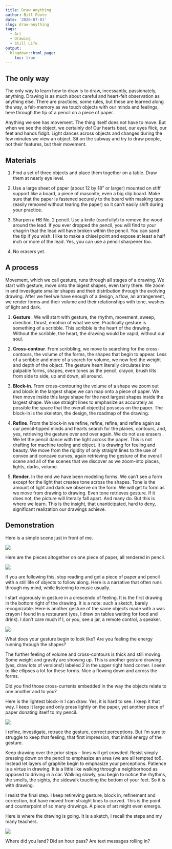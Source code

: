 ---
title: Draw Anything
author: Bill Foote
date: '2020-07-01'
slug: draw-anything
tags:
  - Art
  - Drawing
  - Still Life
output:
  blogdown::html_page:
    toc: true
---

## The only way

The only way to learn how to draw is to draw, incessantly, passionately, anything. Drawing is as much about careful and heart-felt observation as anything else. There are practices, some rules, but these are learned along the way, a felt-memory as we touch objects with our minds and feelings, here through the tip of a pencil on a piece of paper.

Anything we see has movement. The thing itself does not have to move. But when we see the object, we certainly do! Our hearts beat, our eyes flick, our feet and hands fidgit. Light dances across objects and changes during the few minutes we view an object. Sit on the subway and try to draw people, not their features, but their movement.

## Materials

1. Find a set of three objects and place them together on a table. Draw them at nearly eye level.

2. Use a large sheet of paper (about 12 by 18" or larger) mounted on stiff support like a board, a piece of masonite, even a big clip board. Make sure that the paper is fastened securely to the board with masking tape (easily removed without tearing the paper) so it can't easily shift during your practice.

3. Sharpen a HB No. 2 pencil. Use a knife (carefully!) to remove the wood around the lead. If you ever dropped the pencil, you will find to your chagrin that the lead will have broken within the pencil. You can sand the tip if you wish. I like to make a chisel point and expose at least a half inch or more of the lead. Yes, you can use a pencil sharpener too.

4. No erasers yet.

## A process

Movement, which we call gesture, runs through all stages of a drawing. We start with gesture, move onto the bigest shapes, even tarry there. We zoom in and investigate smaller shapes and their distribution through the evolving drawing. After we feel we have enough of a design, a flow, an arrangement, we render forms and their volume and their relationships with tone, washes of light and dark.

1. **Gesture **. We will start with gesture, the rhythm, movement, sweep, direction, thrust, emotion of what we see. Practically gesture is something of a scribble. This scribble is the heart of the drawing. Without the scribble, the heart, the drawing would be vapid, without our soul.

2. **Cross-contour**. From scribbling, we move to searching for the cross-contours, the volume of the forms, the shapes that begin to appear. Less of a scribble and more of a search for volume, we now feel the weight and depth of the object. The gesture heart literally circulates into palpable forms, shapes, even tones as the pencil, crayon, brush lilts from side to side, up and down, all around.

3. **Block-in**. From cross-contouring the volume of a shape we zoom out and block in the largest shape we can map onto a piece of paper. We then move inside this large shape for the next largest shapes inside the largest shape. We use straight lines to emphasize as accurately as possible the space that the overall object(s) possess on the paper. The block-in is the skeleton, the design, the roadmap of the drawing.

4. **Refine**. From the block-in we refine, refine, refine, and refine again as our pencil-tipped minds and hearts search for the planes, contours, and, yes, retrieving the gesture over and over again. We do not use erasers. We let the pencil dance with the light across the paper. This is not drafting for machine tooling and object. It is drawing for feeling and beauty. We move from the rigidity of only straight lines to the use of convex and concave curves, again retrieving the gesture of the overall scene and all of the scenes that we discover as we zoom-into places, lights, darks, volume.

5. **Render**. In the end we have been modeling forms. We can't see a form except for the light that creates tone across the shapes. Tone is the amount of light and dark we observe on the form. We will get to form as we move from drawing to drawing. Even tone retrieves gesture. If it does not, the picture will literally fall apart. And many do. But this is where we learn. This is the insight, that unanticipated, hard to deny, significant realization our drawings achieve.

## Demonstration

Here is a simple scene just in front of me. 

![](still-1.jpg)

Here are the pieces altogether on one piece of paper, all rendered in pencil.

![](ex-1.jpg)

If you are following this, stop reading and get a piece of paper and pencil with a still life of objects to follow along. Here is a narrative that often runs through my mind, while listening to music usually.

I start vigorously in gesture in a crescendo of feeling. It is the first drawing in the bottom right of the drawing. It is a note: such a sketch, barely recognizable. Here is another gesture of the same objects made with a was crayon I found in a restaurant (yes, I draw on tables waiting for food and drink). I don't care much if I, or you, see a jar, a remote control, a speaker.

![](gesture-1.jpg)

What does your gesture begin to look like? Are you feeling the energy running through the shapes?

The further feeling of volume and cross-contours is thick and still moving. Some weight and gravity are showing up. This is another gesture drawing (yes, draw lots of versions!) labeled 2 in the upper right hand corner. I seem to like ellipses a lot for these forms. Nice a flowing down and across the forms.

Did you find those cross-currents embedded in the way the objects relate to one another and to you?

Here is the lightest block-in I can draw. Yes, it is hard to see. I keep it that way. I keep it large and only press lightly on the paper, yet another piece of paper donating itself to my pencil.

![](block-in-1.jpg)

I refine, investigate, retrace the gesture, correct perceptions. But I'm sure to struggle to keep that feeling, that first impression, that initial energy of the gesture.

Keep drawing over the prior steps -- lines will get crowded. Resist simply pressing down on the pencil to emphasize an area (we are all tempted to!). Instead let layers of graphite begin to emphasize your perceptions. Patience is a virtue in drawing. It is a little like walking through a neighborhood as opposed to driving in a car. Walking slowly, you begin to notice the rhythms, the smells, the sights, the sidewalk touching the bottom of your feet. So it is with drawing. 

I resist the final step. I keep retireving gesture, block in, refinement and correction, but have moved from straight lines to curved. This is the point and counterpoint of so many drawings. A piece of art might even emerge. 

Here is where the drawing is going. It is a sketch, I recall the steps and my many teachers.

![](ex-1.jpg)

Where did you land? Did an hour pass? Are text messages rolling in? 
